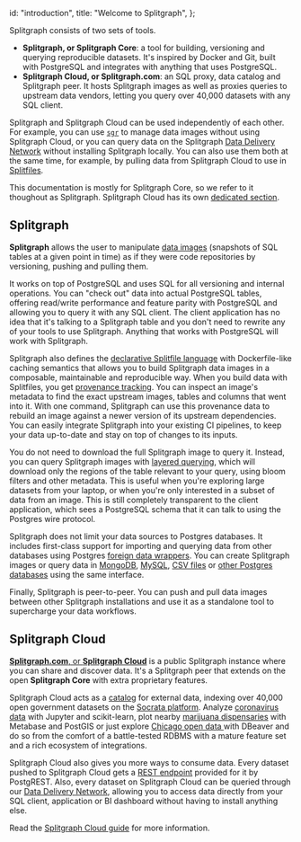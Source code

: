   id: "introduction",
  title: "Welcome to Splitgraph",
};

Splitgraph consists of two sets of tools.

  * **Splitgraph, or Splitgraph Core**: a tool for building, versioning and querying reproducible datasets. It's inspired by Docker and Git, built with PostgreSQL and integrates with anything that uses PostgreSQL.
  * **Splitgraph Cloud, or Splitgraph.com**: an SQL proxy, data catalog and Splitgraph peer. It hosts Splitgraph images as well as proxies queries to upstream data vendors, letting you query over 40,000 datasets with any SQL client.

Splitgraph and Splitgraph Cloud can be used independently of each other. For example, you can use [`sgr`](../architecture/sgr-client) to manage data images without using Splitgraph Cloud, or you can query data on the Splitgraph [Data Delivery Network](../splitgraph-cloud/data-delivery-network) without installing Splitgraph locally. You can also use them both at the same time, for example, by pulling data from Splitgraph Cloud to use in [Splitfiles](../concepts/splitfiles).

This documentation is mostly for Splitgraph Core, so we refer to it thoughout as Splitgraph. Splitgraph Cloud has its own [dedicated section](../splitgraph-cloud/introduction).

## Splitgraph

**Splitgraph** allows the user to manipulate [data images](../concepts/images) (snapshots of SQL tables at a given point in time) as if they
were code repositories by versioning, pushing and pulling them.

It works on top of PostgreSQL and uses SQL for all versioning and internal operations. You can "check out" data into actual PostgreSQL tables, offering read/write performance and feature parity with PostgreSQL and allowing you to query it with any SQL client. The client application has no idea that it's talking to a Splitgraph table and you don't need to rewrite any of your tools to use Splitgraph. Anything that works with PostgreSQL will work with Splitgraph.

Splitgraph also defines the [declarative Splitfile language](../concepts/splitfiles) with Dockerfile-like caching semantics that allows you to build Splitgraph data images in a composable, maintainable and reproducible way. When you build data with Splitfiles, you get [provenance tracking](../working-with-data/inspecting-provenance). You can inspect an image's metadata to find the exact upstream images, tables and columns that went into it. With one command, Splitgraph can use this provenance data to rebuild an image against a newer version of its upstream dependencies. You can easily integrate Splitgraph into your existing CI pipelines, to keep your data up-to-date and stay on top of changes to its inputs.

You do not need to download the full Splitgraph image to query it. Instead, you can query Splitgraph images with [layered querying](../large-datasets/layered-querying), which will download only the regions of the table relevant to your query, using bloom filters and other metadata. This is useful when you're exploring large datasets from your laptop, or when you're only interested in a subset of data from an image. This is still completely transparent to the client application, which sees a PostgreSQL schema that it can talk to using the Postgres wire protocol.

Splitgraph does not limit your data sources to Postgres databases. It includes first-class support for importing and querying data from other databases using Postgres [foreign data wrappers](../ingesting-data/foreign-data-wrappers/introduction). You can create Splitgraph images or query data in [MongoDB](../ingesting-data/foreign-data-wrappers/load-mongo-collections),
[MySQL](../ingesting-data/foreign-data-wrappers/load-mysql-tables),
[CSV files](../ingesting-data/load-csv-files) or [other Postgres databases](../ingesting-data/foreign-data-wrappers/load-postgres-tables) using the same interface.

Finally, Splitgraph is peer-to-peer. You can push and pull data images between other Splitgraph installations and use it as a standalone tool to supercharge your data workflows.

## Splitgraph Cloud

[**Splitgraph.com**, or **Splitgraph Cloud**](../splitgraph-cloud/introduction) is a public Splitgraph instance where you can share and discover data. It's a Splitgraph peer that extends on the open **Splitgraph Core** with extra proprietary features.

Splitgraph Cloud acts as a [catalog](https://www.splitgraph.com/explore) for external data, indexing over 40,000 open government datasets on the [Socrata platform](https://www.tylertech.com/products/socrata). Analyze [coronavirus data](https://www.splitgraph.com/cdc-gov/provisional-covid19-death-counts-by-sex-age-and-9bhg-hcku) with Jupyter and scikit-learn, plot nearby [marijuana dispensaries](https://www.splitgraph.com/colorado-gov/licensed-marijuana-businesses-in-colorado-sqs8-2un5) with Metabase and PostGIS or just explore [Chicago open data ](https://www.splitgraph.com/docs/ingesting-data/socrata) with DBeaver and do so from the comfort of a battle-tested RDBMS with a mature feature set and a rich ecosystem of integrations.

Splitgraph Cloud also gives you more ways to consume data. Every dataset pushed to Splitgraph Cloud gets a [REST endpoint](../splitgraph-cloud/publish-rest-api) provided for it by PostgREST. Also, every dataset on Splitgraph Cloud can be queried through our [Data Delivery Network](../splitgraph-cloud/data-delivery-network), allowing you to access data directly from your SQL client, application or BI dashboard without having to install anything else.

Read the [Splitgraph Cloud guide](../splitgraph-cloud/introduction) for more information.